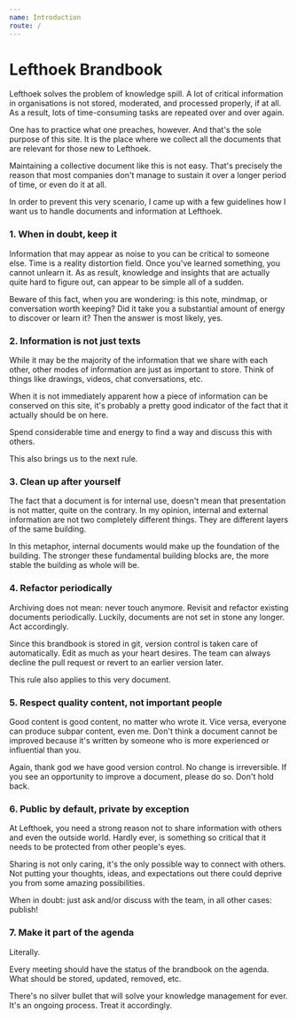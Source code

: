 ```yaml
---
name: Introduction
route: /
---
```

# Lefthoek Brandbook

Lefthoek solves the problem of knowledge spill. A lot of critical information in
organisations is not stored, moderated, and processed properly, if at all. As a
result, lots of time-consuming tasks are repeated over and over again. 

One has to practice what one preaches, however. And that's the sole purpose of
this site. It is the place where we collect all the documents that are relevant
for those new to Lefthoek. 

Maintaining a collective document like this is not easy. That's precisely the
reason that most companies don't manage to sustain it over a longer period of
time, or even do it at all.

In order to prevent this very scenario, I came up with a few guidelines how I
want us to handle documents and information at Lefthoek.


### 1. When in doubt, keep it

Information that may appear as noise to you can be critical to someone else.
Time is a reality distortion field. Once you've learned something, you cannot
unlearn it. As as result, knowledge and insights that are actually quite hard to
figure out, can appear to be simple all of a sudden. 

Beware of this fact, when you are wondering: is this note, mindmap, or
conversation worth keeping? Did it take you a substantial amount of energy to
discover or learn it? Then the answer is most likely, yes.


### 2. Information is not just texts

While it may be the majority of the information that we share with each other,
other modes of information are just as important to store. Think of things like drawings, videos, chat conversations, etc.

When it is not immediately apparent how a piece of information can be conserved
on this site, it's probably a pretty good indicator of the fact that it actually
should be on here. 

Spend considerable time and energy to find a way and discuss this with others.

This also brings us to the next rule.


### 3. Clean up after yourself

The fact that a document is for internal use, doesn't mean that presentation is
not matter, quite on the contrary. In my opinion, internal and external
information are not two completely different things. They are different layers
of the same building. 

In this metaphor, internal documents would make up the foundation of the
building. The stronger these fundamental building blocks are, the more stable
the building as whole will be.


### 4. Refactor periodically

Archiving does not mean: never touch anymore. Revisit and refactor existing
documents periodically. Luckily, documents are not set in stone any longer. Act
accordingly. 

Since this brandbook is stored in git, version control is taken care of
automatically. Edit as much as your heart desires. The team can always decline
the pull request or revert to an earlier version later.

This rule also applies to this very document.


### 5. Respect quality content, not important people

Good content is good content, no matter who wrote it. Vice versa, everyone can
produce subpar content, even me. Don't think a document cannot be improved
because it's written by someone who is more experienced or influential than you. 

Again, thank god we have good version control. No change is irreversible.  If
you see an opportunity to improve a document, please do so. Don't hold back.


### 6. Public by default, private by exception

At Lefthoek, you need a strong reason not to share information with others and
even the outside world. Hardly ever, is something so critical that it needs to
be protected from other people's eyes.

Sharing is not only caring, it's the only possible way to connect with others. Not putting your thoughts, ideas, and expectations out there could deprive you from some amazing possibilities.

When in doubt: just ask and/or discuss with the team, in all other cases: publish!


### 7. Make it part of the agenda

Literally. 

Every meeting should have the status of the brandbook on the agenda.
What should be stored, updated, removed, etc. 

There's no silver bullet that will solve your knowledge management for ever.
It's an ongoing process. Treat it accordingly.
